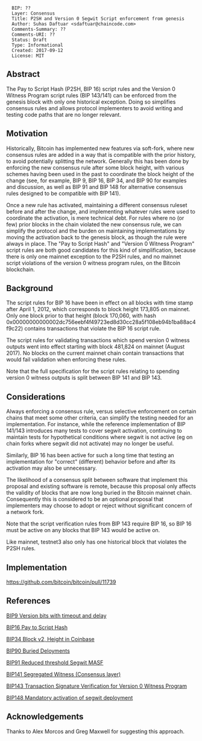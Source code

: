 <pre>
  BIP: ??
  Layer: Consensus
  Title: P2SH and Version 0 Segwit Script enforcement from genesis
  Author: Suhas Daftuar <sdaftuar@chaincode.com>
  Comments-Summary: ??
  Comments-URI: ??
  Status: Draft
  Type: Informational
  Created: 2017-09-12
  License: MIT
</pre>

==Abstract==

The Pay to Script Hash (P2SH, BIP 16) script rules and the Version 0 Witness
Program script rules (BIP 143/141) can be enforced from the genesis block with
only one historical exception.  Doing so simplifies consensus rules and allows
protocol implementers to avoid writing and testing code paths that are no
longer relevant.

==Motivation==

Historically, Bitcoin has implemented new features via soft-fork, where new
consensus rules are added in a way that is compatible with the prior history,
to avoid potentially splitting the network.  Generally this has been done by
enforcing the new consensus rule after some block height, with various schemes
having been used in the past to coordinate the block height of the change (see,
for example, BIP 9, BIP 16, BIP 34, and BIP 90 for examples and discussion, as
well as BIP 91 and BIP 148 for alternative consensus rules designed to be
compatible with BIP 141).

Once a new rule has activated, maintaining a different consensus ruleset before
and after the change, and implementing whatever rules were used to coordinate
the activation, is mere technical debt.  For rules where no (or few) prior
blocks in the chain violated the new consensus rule, we can simplify the
protocol and the burden on maintaining implementations by moving the activation
back to the genesis block, as though the rule were always in place.  The "Pay
to Script Hash" and "Version 0 Witness Program" script rules are both good
candidates for this kind of simplification, because there is only one mainnet
exception to the P2SH rules, and no mainnet script violations of the version 0
witness program rules, on the Bitcoin blockchain.

==Background==

The script rules for BIP 16 have been in effect on all blocks with time stamp after
April 1, 2012, which corresponds to block height 173,805 on mainnet.  Only one block
prior to that height (block 170,060, with hash 0x00000000000002dc756eebf4f49723ed8d30cc28a5f108eb94b1ba88ac4f9c22)
contains transactions that violate the BIP 16 script rule.

The script rules for validating transactions which spend version 0 witness
outputs went into effect starting with block 481,824 on mainnet (August 2017).
No blocks on the current mainnet chain contain transactions that would fail
validation when enforcing these rules.

Note that the full specification for the script rules relating to spending
version 0 witness outputs is split between BIP 141 and BIP 143.

==Considerations==

Always enforcing a consensus rule, versus selective enforcement on certain
chains that meet some other criteria, can simplify the testing needed for an
implementation.  For instance, while the reference implementation of BIP
141/143 introduces many tests to cover segwit activation, continuing to
maintain tests for hypothetical conditions where segwit is not active (eg on
chain forks where segwit did not activate) may no longer be useful.  

Similarly, BIP 16 has been active for such a long time that testing an
implementation for "correct" (different) behavior before and after its activation
may also be unnecessary.

The likelihood of a consensus split between software that implement this
proposal and existing software is remote, because this proposal only affects
the validity of blocks that are now long buried in the Bitcoin mainnet chain.
Consequently this is considered to be an optional proposal that implementers
may choose to adopt or reject without significant concern of a network fork.

Note that the script verification rules from BIP 143 require BIP 16, so BIP 16
must be active on any blocks that BIP 143 would be active on.

Like mainnet, testnet3 also only has one historical block that violates the
P2SH rules.

==Implementation==

https://github.com/bitcoin/bitcoin/pull/11739

==References==

[https://github.com/bitcoin/bips/blob/master/bip-0009.mediawiki BIP9 Version bits with timeout and delay]

[https://github.com/bitcoin/bips/blob/master/bip-0016.mediawiki BIP16 Pay to Script Hash]

[https://github.com/bitcoin/bips/blob/master/bip-0034.mediawiki BIP34 Block v2, Height in Coinbase] 

[https://github.com/bitcoin/bips/blob/master/bip-0090.mediawiki BIP90 Buried Deloyments]

[https://github.com/bitcoin/bips/blob/master/bip-0091.mediawiki BIP91 Reduced threshold Segwit MASF]

[https://github.com/bitcoin/bips/blob/master/bip-0141.mediawiki BIP141 Segregated Witness (Consensus layer)]

[https://github.com/bitcoin/bips/blob/master/bip-0143.mediawiki BIP143 Transaction Signature Verification for Version 0 Witness Program ]

[https://github.com/bitcoin/bips/blob/master/bip-0148.mediawiki BIP148 Mandatory activation of segwit deployment ]

==Acknowledgements==

Thanks to Alex Morcos and Greg Maxwell for suggesting this approach.
